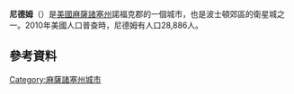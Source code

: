 {{NoteTA
|G1 = USState
|G2 = Unit
}}
{{Infobox settlement
|official_name            = Needham, Massachusetts
|nickname                 =
|motto                    = 
|image_skyline            = NeedhamMA TownHall.jpg
|imagesize                = 250px
|image_caption            = 
|image_seal               = Needham Seal.png
|image_flag               = Flag of Needham, Massachusetts.jpg
|image_map                = Needham_ma_highlight.png
|mapsize                  = 250px
|map_caption              = 在麻薩諸塞州的位置
|image_map1               = 
|mapsize1                 = 
|map_caption1             = 
|subdivision_type         = 國家
|subdivision_name         = 美國
|subdivision_type1        = 州
|subdivision_name1        = 麻薩諸塞州
|subdivision_type2        = 郡
|subdivision_name2        = 諾福克郡
|established_title        = 定居
|established_date         = 1680
|established_title2       = 建城
|established_date2        = 1711
|established_title3       = 
|established_date3        = 
|government_type          = [[Representative_town_meeting|Representative town meeting]]
|leader_title             = <!--[[Town_Manager|Town<br>   Manager]]-->
|leader_name              = 
|leader_title1            = <!--Board of <br>   Selectmen-->
|leader_name1             = 
|area_magnitude           = 
|area_total_km2           = 32.9
|area_total_sq_mi         = 12.7
|area_land_km2            = 32.7
|area_land_sq_mi          = 12.6
|area_water_km2           = 0.2
|area_water_sq_mi         = 0.1
|population_as_of         = 2010
|settlement_type          = [[New_England_town|Town]]
|population_total         = 28,886
|population_density_km2   = 883.4
|population_density_sq_mi = 2,292.5
|elevation_m              = 49
|elevation_ft             = 162
|timezone                 = [[Eastern_Standard_Time_Zone|東部]]
|utc_offset               = -5
|timezone_DST             = [[Eastern_Standard_Time_Zone|東部]]
|utc_offset_DST           = -4
|coordinates_display      = inline,title
|coordinates_type         = region:US_type:city
|latd                     = 42 |latm = 17 |lats = 00 |latNS = N
|longd                    = 71 |longm = 14 |longs = 00 |longEW = W
|website                  = [http://www.needhamma.gov/ www.needhamma.gov]
|postal_code_type         = ZIP code
|postal_code              = 02492 / 02494
|area_code                = [[Area_code_781|781]]
|blank_name               = [[Federal_Information_Processing_Standard|FIPS code]]
|blank_info               = 25-44105
|blank1_name              = [[Geographic_Names_Information_System|GNIS]] feature ID
|blank1_info              = 0618325
|footnotes                = 
}}
'''尼德姆'''（{{lang-en|Needham}}）是[[美國|美國]][[麻薩諸塞州|麻薩諸塞州]]諾福克郡的一個城市，也是波士頓郊區的衛星城之一。2010年美國人口普查時，尼德姆有人口28,886人。

==參考資料==
{{Reflist}}
[[Category:麻薩諸塞州城市|Category:麻薩諸塞州城市]]